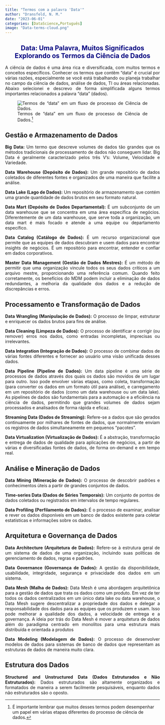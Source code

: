 ```yaml
---
title: "Termos com a palavra 'Data'"
author: "Dransfeld, N. M."
date: "2023-06-01"
categories: [DataScience,Português]
image: "Data-terms-cloud.png"
---
```


::: {style="color: navy; text-align: center;"}
# **Data: Uma Palavra, Muitos Significados** \n Explorando os Termos da Ciência de Dados
:::

::: {style="text-align: justify;"}
A ciência de dados é uma área rica e diversificada, com muitos termos e conceitos específicos. Conhecer os termos que contêm "data" é crucial por várias razões, especialmente se você está trabalhando ou planeja trabalhar no campo da ciência de dados, análise de dados, TI ou áreas relacionadas. Abaixo selecionei e descrevo de forma simplificada alguns termos importantes relacionados a palavra "data" (dados).

![Termos de "data" em um fluxo de processo de Ciência de Dados.[^1]](data-terms%202.png){fig-align="center"}

## Gestão e Armazenamento de Dados

**Big Data:** Um termo que descreve volumes de dados tão grandes que os métodos tradicionais de processamento de dados não conseguem lidar. Big Data é geralmente caracterizado pelos três V's: Volume, Velocidade e Variedade.

**Data Warehouse (Depósito de Dados):** Um grande repositório de dados coletados de diferentes fontes e organizados de uma maneira que facilite a análise.

**Data Lake (Lago de Dados):** Um repositório de armazenamento que contém uma grande quantidade de dados brutos em seu formato natural.

**Data Mart (Depósito de Dados Departamental):** É um subconjunto de um data warehouse que se concentra em uma área específica de negócios. Diferentemente de um data warehouse, que serve toda a organização, um data mart é mais focado e atende a uma equipe ou departamento específico.

**Data Catalog (Catálogo de Dados):** É um recurso organizacional que permite que as equipes de dados descubram e usem dados para encontrar insights de negócios. É um repositório para encontrar, entender e confiar em dados corporativos.

**Master Data Management (Gestão de Dados Mestres):** É um método de permitir que uma organização vincule todos os seus dados críticos a um arquivo mestre, proporcionando uma referência comum. Quando feito corretamente, os benefícios do MDM podem incluir a eliminação de dados redundantes, a melhoria da qualidade dos dados e a redução de discrepâncias e erros.

## Processamento e Transformação de Dados

**Data Wrangling (Manipulação de Dados):** O processo de limpar, estruturar e enriquecer os dados brutos para fins de análise.

**Data Cleaning (Limpeza de Dados):** O processo de identificar e corrigir (ou remover) erros nos dados, como entradas incompletas, imprecisas ou irrelevantes.

**Data Integration (Integração de Dados):** O processo de combinar dados de várias fontes diferentes e fornecer ao usuário uma visão unificada desses dados.

**Data Pipeline (Pipeline de Dados):** Um data pipeline é uma série de processos de dados através dos quais os dados são movidos de um lugar para outro. Isso pode envolver várias etapas, como coleta, transformação (para converter os dados em um formato útil para análise), e carregamento em um repositório de dados (como um data warehouse ou um data lake). As pipelines de dados são fundamentais para a automação e a eficiência na ciência de dados, permitindo que grandes volumes de dados sejam processados e analisados de forma rápida e eficaz.

**Streaming Data (Dados de Streaming):** Refere-se a dados que são gerados continuamente por milhares de fontes de dados, que normalmente enviam os registros de dados simultaneamente em pequenos "pacotes".

**Data Virtualization (Virtualização de Dados):** É a abstração, transformação e entrega de dados de qualidade para aplicações de negócios, a partir de várias e diversificadas fontes de dados, de forma on-demand e em tempo real.

## Análise e Mineração de Dados

**Data Mining (Mineração de Dados):** O processo de descobrir padrões e conhecimentos úteis a partir de grandes conjuntos de dados.

**Time-series Data (Dados de Séries Temporais):** Um conjunto de pontos de dados coletados ou registrados em intervalos de tempo regulares.

**Data Profiling (Perfilamento de Dados):** É o processo de examinar, analisar e rever os dados disponíveis em um banco de dados existente para coletar estatísticas e informações sobre os dados.

## Arquitetura e Governança de Dados

**Data Architecture (Arquitetura de Dados):** Refere-se à estrutura geral de um sistema de dados de uma organização, incluindo suas políticas de gerenciamento de dados, regras e padrões.

**Data Governance (Governança de Dados):** A gestão da disponibilidade, usabilidade, integridade, segurança e privacidade dos dados em um sistema.

**Data Mesh (Malha de Dados):** Data Mesh é uma abordagem arquitetônica para a gestão de dados que trata os dados como um produto. Em vez de ter todos os dados centralizados em um único data lake ou data warehouse, o Data Mesh sugere descentralizar a propriedade dos dados e delegar a responsabilidade dos dados para as equipes que os produzem e usam. Isso pode melhorar a qualidade dos dados, a velocidade de entrega e a governança. A ideia por trás do Data Mesh é mover a arquitetura de dados além do paradigma centrado em monolitos para uma estrutura mais distribuída e orientada a produtos

**Data Modeling (Modelagem de Dados):** O processo de desenvolver modelos de dados para sistemas de banco de dados que representam as estruturas de dados de maneira muito clara.

## Estrutura dos Dados

**Structured and Unstructured Data (Dados Estruturados e Não Estruturados):** Dados estruturados são altamente organizados e formatados de maneira a serem facilmente pesquisáveis, enquanto dados não estruturados são o oposto.
:::

[^1]: É importante lembrar que muitos desses termos podem desempenhar um papel em várias etapas diferentes do processo de ciência de dados.

[^2]: É importante lembrar que muitos desses termos podem desempenhar um papel em várias etapas diferentes do processo de ciência de dados.

